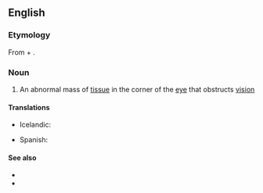 ==English==

===Etymology===
From {{der|en|grc|πτέρυξ|πτέρυξ, πτέρυγος}} + {{l|en|-ium}}.

===Noun===
{{wikipedia}}
{{en-noun|s|pterygia}}

# {{lb|en|medicine}} An abnormal mass of [[tissue]] in the corner of the [[eye]] that obstructs [[vision]]

====Translations====
{{trans-top|an abnormal mass of tissue in the corner of the eye}}
* Icelandic: {{t+|is|glæruvængur|m}}
{{trans-mid}}
* Spanish: {{t|es|pterigión|m}}
{{trans-bottom}}

====See also====
* {{l|en|pterygiate}}
* {{l|en|webeye}}